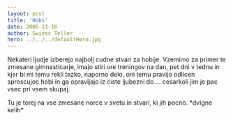 ```yaml
---
layout: post
title: 'Hobi'
date: 2006-11-16
author: Swizec Teller
hero: ../../../defaultHero.jpg
---
```

Nekateri ljudje izberejo najbolj cudne stvari za hobije. Vzemimo za primer te zmesane gimnasticarje, imajo stiri ure treningov na dan, pet dni v tednu in kjer bi mi temu rekli tezko, naporno delo, oni temu pravijo odlicen sproscujoc hobi in ga opravljajo iz ciste ljubezni do ... cesarkoli jim je pac vsec pri vsem skupaj.

Tu je torej na vse zmesane norce v svetu in stvari, ki jih pocno. \*dvigne kelih\*